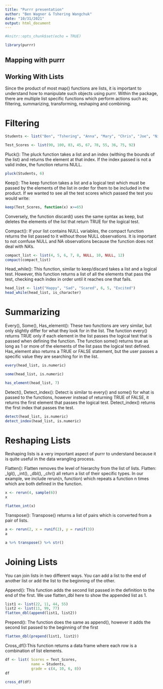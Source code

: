 ```yaml
---
title: "Purrr presentation"
author: "Ben Wagner & Tshering Wangchuk"
date: "10/31/2021"
output: html_document
---
```


```r
#knitr::opts_chunk$set(echo = TRUE)
```

```r
library(purrr)
```


## Mapping with purrr



## Working With Lists

Since the product of most map() functions are lists, it is important to understand how to manipulate such objects using purrr. Within the package, there are multiple list specific functions which perform actions such as; filtering, summarizing, transforming, reshaping and combining. 

# Filtering

```r
Students <- list("Ben", "Tshering", "Anna", "Mary", "Chris", "Joe", "Nicole", "Marisa", "Nick", "Harry")

Test_Scores <- list(90, 100, 83, 45, 67, 78, 55, 36, 75, 92)
```


Pluck():
The pluck function takes a list and an index (withing the bounds of the list) and returns the element at that index. If the index passed is not a valid index, the function returns NULL.
```r
pluck(Students, 6)
```
Keep():
The keep function takes a list and a logical test which must be passed by the elements of the list in order for them to be included in the product. If we wanted to see all the test scores which passed the test you would write:  
```r
keep(Test_Scores, function(x) x>=65)
```
Conversely, the function discard() uses the same syntax as keep, but deletes the elements of the list that return TRUE for the logical test.

Compact():
If your list contains NULL variables, the compact function returns the list passed to it without those NULL observations. It is important to not comfuse NULL and NA observations because the function does not deal with NA's.
```r
compact_list <- list(4, 5, 6, 7, 8, NULL, 10, NULL, 12)
compact(compact_list)
```
Head_while():
This function, similar to keep/discard takes a list and a logical test. However, this function returns a list of all the elements that pass the test, checking each index in order until it reaches one that fails.
```r
head_list <- list("Happy", "Sad", "Scared", 6, 5, "Excited")
head_while(head_list, is_character)
```
# Summarizing

Every(), Some(), Has_element():
These two functions are very similar, but only slightly differ for what they look for in the list. The function every() returns TRUE only if each element in the list passes the logical test that is passed when defining the function. The function some() returns true as long as 1 or more of the elements of the list pass the logical test defined. Has_element also returns a TRUE or FALSE statement, but the user passes a specific value they are searching for in the list.
```r
every(head_list, is.numeric)
```
```r
some(head_list, is.numeric)
```
```r
has_element(head_list, 7)
```


Detect(), Detect_index():
Detect is similar to every() and some() for what is passed to the functions, however instead of returning TRUE of FALSE, it returns the first element that passes the logical test. Detect_index() returns the first index that passes the test.
```r
detect(head_list, is.numeric)
detect_index(head_list, is.numeric)
```

# Reshaping Lists

Reshaping lists is a very important aspect of purrr to understand because it is quite useful in the data wrangling process.

Flatten():
Flatten removes the level of hierarchy from the list of lists. Flatten: _lgl(), _int(), _dbl(), _chr() all return a list of their specific types. 
In our example, we include rerun(n, function) which repeats a function n times which are both defined in the function.
```r
x <- rerun(4, sample(6))
x
```
```r
flatten_int(x)
```
Transpose():
Transpose() returns a list of pairs which is converted from a pair of lists.
```r
a <- rerun(2, x = runif(2), y = runif(3))
a
```
```r
a %>% transpose() %>% str()
```

# Joining Lists

You can join lists in two different ways. You can add a list to the end of another list or add the list to the beginning of the other.

Append():
This function adds the second list passed in the definition to the end of the first. We use flatten_dbl here to show the appended list as 1. 
```r
list1 <- list(22, 11, 44, 55)
list2 <- list(11, 99, 77)
flatten_dbl(append(list1, list2))
```

Prepend():
The function does the same as append(), however it adds the second list passed to the beginning of the first
```r
flatten_dbl(prepend(list1, list2))
```

Cross_df():This function returns a data frame where each row is a combination of list elements.
```r
df <- list( Scores = Test_Scores,
            name = Students,
            grade = c(4, 10, 6, 8))
df

```
```r
cross_df(df)
```






















